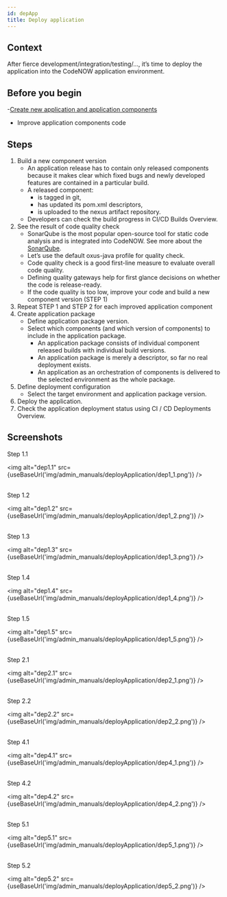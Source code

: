 ```yaml
---
id: depApp
title: Deploy application
---
```



## Context

After fierce development/integration/testing/…, it’s time to deploy the application into the CodeNOW application environment. 

## Before you begin

-[Create new application and application components](http://codenow.danielsadek.cz/documentation/create-new-application/)
- Improve application components code

## Steps

1. Build a new component version
    - An application release has to contain only released components because it makes clear which fixed bugs and newly developed features are contained in a particular build.
    - A released component:
      - is tagged in git,
      - has updated its pom.xml descriptors,
      - is uploaded to the nexus artifact repository.
    - Developers can check the build progress in CI/CD Builds Overview.
2. See the result of code quality check
    - SonarQube is the most popular open-source tool for static code analysis and is integrated into CodeNOW. See more about the [SonarQube](https://docs.sonarqube.org/latest/). 
    - Let’s use the default oxus-java profile for quality check.
    - Code quality check is a good first-line measure to evaluate overall code quality.
    - Defining quality gateways help for first glance decisions on whether the code is release-ready.
    - If the code quality is too low, improve your code and build a new component version (STEP 1)
3. Repeat STEP 1 and STEP 2 for each improved application component
4. Create application package
    - Define application package version.
    - Select which components (and which version of components) to include in the application package.
      - An application package consists of individual component released builds with individual build versions.
      - An application package is merely a descriptor, so far no real deployment exists.
      - An application as an orchestration of components is delivered to the selected environment as the whole package.
5. Define deployment configuration
    - Select the target environment and application package version. 
6. Deploy the application. 
7. Check the application deployment status using CI / CD Deployments Overview. 

## Screenshots

Step 1.1

<img alt="dep1.1" src={useBaseUrl('img/admin_manuals/deployApplication/dep1_1.png')} />
<br/><br/>

Step 1.2

<img alt="dep1.2" src={useBaseUrl('img/admin_manuals/deployApplication/dep1_2.png')} />
<br/><br/>

Step 1.3

<img alt="dep1.3" src={useBaseUrl('img/admin_manuals/deployApplication/dep1_3.png')} />
<br/><br/>

Step 1.4

<img alt="dep1.4" src={useBaseUrl('img/admin_manuals/deployApplication/dep1_4.png')} />
<br/><br/>

Step 1.5

<img alt="dep1.5" src={useBaseUrl('img/admin_manuals/deployApplication/dep1_5.png')} />
<br/><br/>

Step 2.1

<img alt="dep2.1" src={useBaseUrl('img/admin_manuals/deployApplication/dep2_1.png')} />
<br/><br/>

Step 2.2

<img alt="dep2.2" src={useBaseUrl('img/admin_manuals/deployApplication/dep2_2.png')} />
<br/><br/>

Step 4.1

<img alt="dep4.1" src={useBaseUrl('img/admin_manuals/deployApplication/dep4_1.png')} />
<br/><br/>

Step 4.2

<img alt="dep4.2" src={useBaseUrl('img/admin_manuals/deployApplication/dep4_2.png')} />
<br/><br/>

Step 5.1

<img alt="dep5.1" src={useBaseUrl('img/admin_manuals/deployApplication/dep5_1.png')} />
<br/><br/>

Step 5.2

<img alt="dep5.2" src={useBaseUrl('img/admin_manuals/deployApplication/dep5_2.png')} />
<br/><br/>